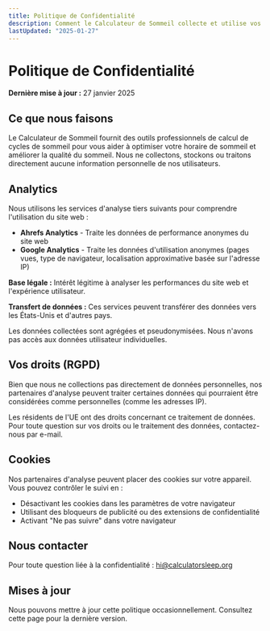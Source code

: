 ```yaml
---
title: Politique de Confidentialité
description: Comment le Calculateur de Sommeil collecte et utilise vos informations
lastUpdated: "2025-01-27"
---
```


# Politique de Confidentialité

**Dernière mise à jour :** 27 janvier 2025

## Ce que nous faisons

Le Calculateur de Sommeil fournit des outils professionnels de calcul de cycles de sommeil pour vous aider à optimiser votre horaire de sommeil et améliorer la qualité du sommeil. Nous ne collectons, stockons ou traitons directement aucune information personnelle de nos utilisateurs.

## Analytics

Nous utilisons les services d'analyse tiers suivants pour comprendre l'utilisation du site web :

- **Ahrefs Analytics** - Traite les données de performance anonymes du site web
- **Google Analytics** - Traite les données d'utilisation anonymes (pages vues, type de navigateur, localisation approximative basée sur l'adresse IP)

**Base légale :** Intérêt légitime à analyser les performances du site web et l'expérience utilisateur.

**Transfert de données :** Ces services peuvent transférer des données vers les États-Unis et d'autres pays.

Les données collectées sont agrégées et pseudonymisées. Nous n'avons pas accès aux données utilisateur individuelles.

## Vos droits (RGPD)

Bien que nous ne collections pas directement de données personnelles, nos partenaires d'analyse peuvent traiter certaines données qui pourraient être considérées comme personnelles (comme les adresses IP).

Les résidents de l'UE ont des droits concernant ce traitement de données. Pour toute question sur vos droits ou le traitement des données, contactez-nous par e-mail.

## Cookies

Nos partenaires d'analyse peuvent placer des cookies sur votre appareil. Vous pouvez contrôler le suivi en :

- Désactivant les cookies dans les paramètres de votre navigateur
- Utilisant des bloqueurs de publicité ou des extensions de confidentialité
- Activant "Ne pas suivre" dans votre navigateur

## Nous contacter

Pour toute question liée à la confidentialité : hi@calculatorsleep.org

## Mises à jour

Nous pouvons mettre à jour cette politique occasionnellement. Consultez cette page pour la dernière version.

